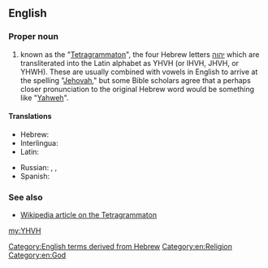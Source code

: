 ==English==

===Proper noun===
{{en-proper noun}}

#known as the "[[Tetragrammaton]]", the four Hebrew letters [[יהוה]] which are transliterated into the Latin alphabet as YHVH (or IHVH, JHVH, or YHWH). These are usually combined with vowels in English to arrive at the spelling "[[Jehovah]]," but some Bible scholars agree that a perhaps closer pronunciation to the original Hebrew word would be something like "[[Yahweh]]".

====Translations====
{{trans-top|Tetragrammaton}}
* Hebrew: {{t+|he|יהוה|tr=Adonai|sc=Hebr}}
* Interlingua: {{t|ia|Jehovah}}
* Latin: {{t|la|Iehova}}
{{trans-mid}}
* Russian: {{t+|ru|Яхве|tr=Jáxve}}, {{t|ru|Ягве|tr=Jágve}}, {{t+|ru|Иегова|tr=Ijegóva}}
* Spanish: {{t+|es|Jehová}}
{{trans-bottom}}

===See also===
*[[w:Tetragrammaton|Wikipedia article on the Tetragrammaton]]

[[Category:English terms derived from Hebrew]]
[[Category:en:Religion]]
[[Category:en:God]]

[[my:YHVH]]